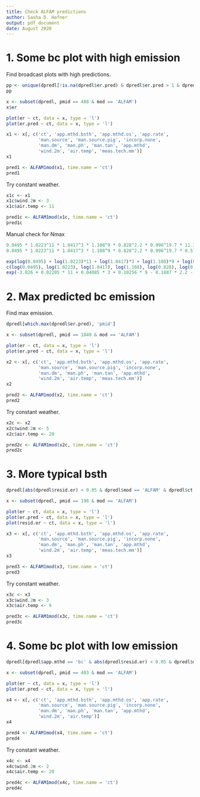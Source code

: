 ```yaml
---
title: Check ALFAM predictions
author: Sasha D. Hafner
output: pdf_document
date: August 2020
---
```


# 1. Some bc plot with high emission
Find broadcast plots with high predictions.

```r
pp <- unique(dpredl[!is.na(dpredl$er.pred) & dpredl$er.pred > 1 & dpredl$mod == 'ALFAM', 'pmid'])
pp
```
```r
x <- subset(dpredl, pmid == 488 & mod == 'ALFAM')
x$er
```

```r
plot(er ~ ct, data = x, type = 'l')
plot(er.pred ~ ct, data = x, type = 'l')
```

```r
x1 <- x[, c('ct', 'app.mthd.bsth', 'app.mthd.os', 'app.rate', 
            'man.source', 'man.source.pig', 'incorp.none',
            'man.dm', 'man.ph', 'man.tan', 'app.mthd', 
            'wind.2m', 'air.temp', 'meas.tech.mm')]
x1
```

```r
pred1 <- ALFAM1mod(x1, time.name = 'ct')
pred1
```

Try constant weather.

```r
x1c <- x1
x1c$wind.2m <- 3
x1c$air.temp <- 11
```

```r
pred1c <- ALFAM1mod(x1c, time.name = 'ct')
pred1c
```

Manual check for Nmax

```r
0.0495 * 1.0223^11 * 1.0417^3 * 1.108^9 * 0.828^2.2 * 0.996^19.7 * 11.3 * 0.578
0.0495 * 1.0223^11 * 1.0417^3 * 1.108^9 * 0.828^2.2 * 0.996^19.7 * 0.578
```
```r
exp(log(0.0495) + log(1.0223)*11 + log(1.0417)*3 + log(1.108)*9 + log(0.828)*2.2 + log(0.996)*19.7 + log(11.3) + log(0.578))
c(log(0.0495), log(1.0223), log(1.0417), log(1.108), log(0.828), log(0.996), log(11.3), log(0.578))
exp(-3.026 + 0.02205 * 11 + 0.04085 * 3 + 0.10256 * 9 - 0.1887 * 2.2 - 0.00401 * 19.7 + 2.425 - 0.548)
```

# 2. Max predicted bc emission
Find max emission.

```r
dpredl[which.max(dpredl$er.pred), 'pmid']
```

```r
x <- subset(dpredl, pmid == 1840 & mod == 'ALFAM')
```

```r
plot(er ~ ct, data = x, type = 'l')
plot(er.pred ~ ct, data = x, type = 'l')
```

```r
x2 <- x[, c('ct', 'app.mthd.bsth', 'app.mthd.os', 'app.rate', 
            'man.source', 'man.source.pig', 'incorp.none',
            'man.dm', 'man.ph', 'man.tan', 'app.mthd', 
            'wind.2m', 'air.temp', 'meas.tech.mm')]
x2
```

```r
pred2 <- ALFAM1mod(x2, time.name = 'ct')
pred2
```

Try constant weather.

```r
x2c <- x2
x2c$wind.2m <- 5
x2c$air.temp <- 20
```

```r
pred2c <- ALFAM1mod(x2c, time.name = 'ct')
pred2c
```

# 3. More typical bsth

```r
dpredl[abs(dpredl$resid.er) < 0.05 & dpredl$mod == 'ALFAM' & dpredl$ct > 72, 'pmid'][1]
```

```r
x <- subset(dpredl, pmid == 198 & mod == 'ALFAM')
```

```r
plot(er ~ ct, data = x, type = 'l')
plot(er.pred ~ ct, data = x, type = 'l')
plot(resid.er ~ ct, data = x, type = 'l')
```

```r
x3 <- x[, c('ct', 'app.mthd.bsth', 'app.mthd.os', 'app.rate', 
            'man.source', 'man.source.pig', 'incorp.none',
            'man.dm', 'man.ph', 'man.tan', 'app.mthd', 
            'wind.2m', 'air.temp', 'meas.tech.mm')]
x3
```

```r
pred3 <- ALFAM1mod(x3, time.name = 'ct')
pred3
```

Try constant weather.

```r
x3c <- x3
x3c$wind.2m <- 3
x3c$air.temp <- 9
```

```r
pred3c <- ALFAM1mod(x3c, time.name = 'ct')
pred3c
```
# 4. Some bc plot with low emission

```r
dpredl[dpredl$app.mthd == 'bc' & abs(dpredl$resid.er) < 0.05 & dpredl$mod == 'ALFAM' & dpredl$ct > 72, 'pmid'][1]
```
```r
x <- subset(dpredl, pmid == 483 & mod == 'ALFAM')
```

```r
plot(er ~ ct, data = x, type = 'l')
plot(er.pred ~ ct, data = x, type = 'l')
```

```r
x4 <- x[, c('ct', 'app.mthd.bsth', 'app.mthd.os', 'app.rate', 
            'man.source', 'man.source.pig', 'incorp.none',
            'man.dm', 'man.ph', 'man.tan', 'app.mthd', 
            'wind.2m', 'air.temp')]
x4
```

```r
pred4 <- ALFAM1mod(x4, time.name = 'ct')
pred4
```

Try constant weather.

```r
x4c <- x4
x4c$wind.2m <- 2
x4c$air.temp <- 20
```


```r
pred4c <- ALFAM1mod(x4c, time.name = 'ct')
pred4c
```




